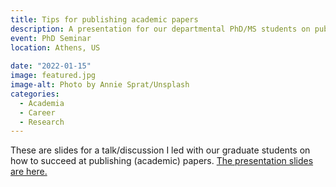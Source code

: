 ```yaml
---
title: Tips for publishing academic papers
description: A presentation for our departmental PhD/MS students on publishing (peer reviewed) papers.
event: PhD Seminar
location: Athens, US
  
date: "2022-01-15"
image: featured.jpg
image-alt: Photo by Annie Sprat/Unsplash
categories:
  - Academia
  - Career
  - Research
---
```


These are slides for a talk/discussion I led with our graduate students on how to succeed at publishing (academic) papers.
<a href="2022_01_tips_for_publishing_papers.html" target="_blank">The presentation slides are here.</a>

